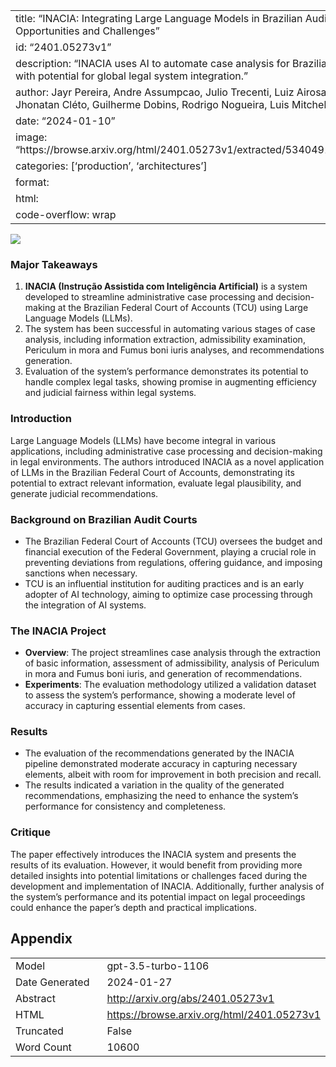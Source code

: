 
---
title: "INACIA: Integrating Large Language Models in Brazilian Audit Courts: Opportunities and Challenges"
id: "2401.05273v1"
description: "INACIA uses AI to automate case analysis for Brazilian Federal Court, with potential for global legal system integration."
author: Jayr Pereira, Andre Assumpcao, Julio Trecenti, Luiz Airosa, Caio Lente, Jhonatan Cléto, Guilherme Dobins, Rodrigo Nogueira, Luis Mitchell, Roberto Lotufo
date: "2024-01-10"
image: "https://browse.arxiv.org/html/2401.05273v1/extracted/5340491/images/bpmn.png"
categories: ['production', 'architectures']
format:
  html:
    code-overflow: wrap
---

![](https://browse.arxiv.org/html/2401.05273v1/extracted/5340491/images/bpmn.png)

### Major Takeaways

1. **INACIA (Instrução Assistida com Inteligência Artificial)** is a system developed to streamline administrative case processing and decision-making at the Brazilian Federal Court of Accounts (TCU) using Large Language Models (LLMs).
2. The system has been successful in automating various stages of case analysis, including information extraction, admissibility examination, Periculum in mora and Fumus boni iuris analyses, and recommendations generation.
3. Evaluation of the system's performance demonstrates its potential to handle complex legal tasks, showing promise in augmenting efficiency and judicial fairness within legal systems.

### Introduction

Large Language Models (LLMs) have become integral in various applications, including administrative case processing and decision-making in legal environments. The authors introduced INACIA as a novel application of LLMs in the Brazilian Federal Court of Accounts, demonstrating its potential to extract relevant information, evaluate legal plausibility, and generate judicial recommendations.

### Background on Brazilian Audit Courts

- The Brazilian Federal Court of Accounts (TCU) oversees the budget and financial execution of the Federal Government, playing a crucial role in preventing deviations from regulations, offering guidance, and imposing sanctions when necessary.
- TCU is an influential institution for auditing practices and is an early adopter of AI technology, aiming to optimize case processing through the integration of AI systems.

### The INACIA Project

- **Overview**: The project streamlines case analysis through the extraction of basic information, assessment of admissibility, analysis of Periculum in mora and Fumus boni iuris, and generation of recommendations.
- **Experiments**: The evaluation methodology utilized a validation dataset to assess the system's performance, showing a moderate level of accuracy in capturing essential elements from cases.

### Results

- The evaluation of the recommendations generated by the INACIA pipeline demonstrated moderate accuracy in capturing necessary elements, albeit with room for improvement in both precision and recall.
- The results indicated a variation in the quality of the generated recommendations, emphasizing the need to enhance the system's performance for consistency and completeness.

### Critique

The paper effectively introduces the INACIA system and presents the results of its evaluation. However, it would benefit from providing more detailed insights into potential limitations or challenges faced during the development and implementation of INACIA. Additionally, further analysis of the system's performance and its potential impact on legal proceedings could enhance the paper's depth and practical implications.

## Appendix

|          |          |
|----------|----------|
| Model     | gpt-3.5-turbo-1106       |
| Date Generated     | 2024-01-27       |
| Abstract | [http://arxiv.org/abs/2401.05273v1](http://arxiv.org/abs/2401.05273v1)        |
| HTML     | [https://browse.arxiv.org/html/2401.05273v1](https://browse.arxiv.org/html/2401.05273v1)       |
| Truncated       | False       |
| Word Count       | 10600       |